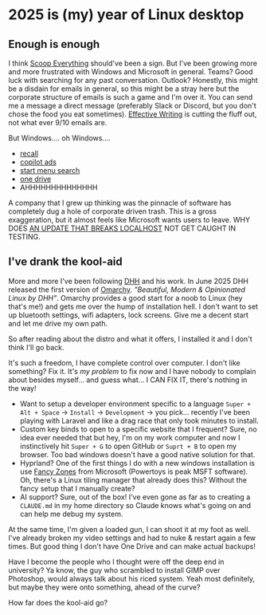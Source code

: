 # 2025 is (my) year of Linux desktop

## Enough is enough

I think [Scoop Everything](https://nickthewilder.com/blog/scoop-everything) should've been a sign. But I've been growing more and more frustrated with Windows and Microsoft in general. Teams? Good luck with searching for any past conversation. Outlook? Honestly, this might be a disdain for emails in general, so this might be a stray here but the corporate structure of emails is such a game and I'm over it. You can send me a message a direct message (preferably Slack or Discord, but you don't chose the food you eat sometimes). [Effective Writing](https://nickthewilder.com/blog/effective-writing) is cutting the fluff out, not what ever 9/10 emails are.

But Windows.... oh Windows....
- [recall](https://pureinfotech.com/disable-recall-windows-11/)
- [copilot ads](https://learn.microsoft.com/en-us/answers/questions/3951250/copilot-pop-up-has-started-appearing-every-15-seco)
- [start menu search](https://www.makeuseof.com/windows-search-improvements/)
- [one drive](https://learn.microsoft.com/en-us/answers/questions/5302932/one-drive-keeps-coming-back-from-the-dead)
- AHHHHHHHHHHHHHH

A company that I grew up thinking was the pinnacle of software has completely dug a hole of corporate driven trash. This is a gross exaggeration, but it almost feels like Microsoft wants users to leave. WHY DOES [AN UPDATE THAT BREAKS LOCALHOST](https://learn.microsoft.com/en-us/answers/questions/5585563/localhost-not-working-anymore-after-2025-10-cumula) NOT GET CAUGHT IN TESTING.

## I've drank the kool-aid

More and more I've been following [DHH](https://dhh.dk/) and his work. In June 2025 DHH released the first version of [Omarchy](https://omarchy.org/). *"Beautiful, Modern & Opinionated Linux by DHH"*.  Omarchy provides a good start for a noob to Linux (hey that's me!) and gets me over the hump of installation hell. I don't want to set up bluetooth settings, wifi adapters, lock screens. Give me a decent start and let me drive my own path.

So after reading about the distro and what it offers, I installed it and I don't think I'll go back.

It's such a freedom, I have complete control over computer. I don't like something? Fix it. It's *my problem* to fix now and I have nobody to complain about besides myself... and guess what... I CAN FIX IT, there's nothing in the way!

- Want to setup a developer environment specific to a language `Super + Alt + Space` -> `Install` -> `Development` -> you pick... recently I've been playing with Laravel and like a drag race that only took minutes to install.
- Custom key binds to open to a specific website that I frequent? Sure, no idea ever needed that but hey, I'm on my work computer and now I instinctively hit `Super + G` to open GitHub or `Suprt + B`  to open my browser. Too bad windows doesn't have a good native solution for that.
- Hyprland? One of the first things I do with a new windows installation is use [Fancy Zones](https://learn.microsoft.com/en-us/windows/powertoys/fancyzones) from Microsoft (Powertoys is peak MSFT software). Oh, there's a Linux tiling manager that already does this? Without the fancy setup that I manually create?
- AI support? Sure, out of the box! I've even gone as far as to creating a `CLAUDE.md` in my home directory so Claude knows what's going on and can help me debug my system.

At the same time, I'm given a loaded gun, I can shoot it at my foot as well. I've already broken my video settings and had to nuke & restart again a few times. But good thing I don't have One Drive and can make actual backups!

Have I become the people who I thought were off the deep end in university? Ya know, the guy who scrambled to install GIMP over Photoshop, would always talk about his riced system. Yeah most definitely, but maybe they were onto something, ahead of the curve?

How far does the kool-aid go?
